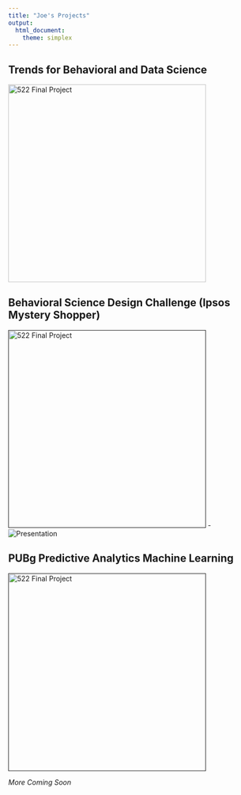 ```yaml
---
title: "Joe's Projects"
output: 
  html_document:
    theme: simplex
---
```


## Trends for Behavioral and Data Science

[![522 Final Project](522cover.jpg){width=400px}](https://jpean.github.io/522-Final-Project)

## Behavioral Science Design Challenge (Ipsos Mystery Shopper)

[![522 Final Project](ipsos.jpg){width=400px}]()
  - ![Presentation]()

## PUBg Predictive Analytics Machine Learning

[![522 Final Project](pubg.jpg){width=400px}]()

*More Coming Soon*